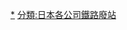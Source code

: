 {{DEFAULTSORT:Takamatsu-Kotohira Electric Railway}}
[[分類:高松琴平電氣鐵道車站|*]]
[[分類:日本各公司鐵路廢站|分類:日本各公司鐵路廢站]]